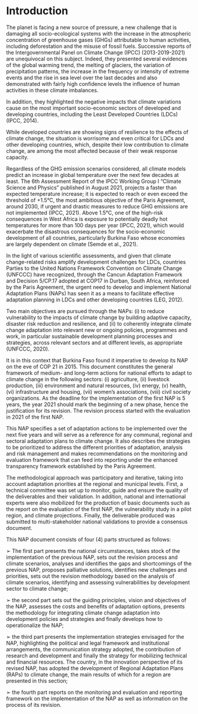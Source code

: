 # Introduction

The planet is facing a new source of pressure, a new challenge that is damaging all socio-ecological systems with the increase in the atmospheric concentration of greenhouse gases (GHGs) attributable to human activities, including deforestation and the misuse of fossil fuels. Successive reports of the Intergovernmental Panel on Climate Change (IPCC) (2013-2019-2021) are unequivocal on this subject. Indeed, they presented several evidences of the global warming trend, the melting of glaciers, the variation of precipitation patterns, the increase in the frequency or intensity of extreme events and the rise in sea level over the last decades and also demonstrated with fairly high confidence levels the influence of human activities in these climate imbalances.

In addition, they highlighted the negative impacts that climate variations cause on the most important socio-economic sectors of developed and developing countries, including the Least Developed Countries (LDCs) (IPCC, 2014).

While developed countries are showing signs of resilience to the effects of climate change, the situation is worrisome and even critical for LDCs and other developing countries, which, despite their low contribution to climate change, are among the most affected because of their weak response capacity.

Regardless of the GHG emission scenarios considered, all climate models predict an increase in global temperature over the next few decades at least. The 6th Assessment Report of the IPCC Working Group I "Climate Science and Physics" published in August 2021, projects a faster than expected temperature increase; it is expected to reach or even exceed the threshold of +1.5°C, the most ambitious objective of the Paris Agreement, around 2030, if urgent and drastic measures to reduce GHG emissions are not implemented (IPCC, 2021). Above 1.5°C, one of the high-risk consequences in West Africa is exposure to potentially deadly hot temperatures for more than 100 days per year (IPCC, 2021), which would exacerbate the disastrous consequences for the socio-economic development of all countries, particularly Burkina Faso whose economies are largely dependent on climate (Semde et al., 2021).

In the light of various scientific assessments, and given that climate change-related risks amplify development challenges for LDCs, countries Parties to the United Nations Framework Convention on Climate Change (UNFCCC) have recognized, through the Cancun Adaptation Framework and Decision 5/CP.17 adopted at COP17 in Durban, South Africa, reinforced by the Paris Agreement, the urgent need to develop and implement National Adaptation Plans (NAPs) has seen it as a means to facilitate effective adaptation planning in LDCs and other developing countries (LEG, 2012).

Two main objectives are pursued through the NAPs: (i) to reduce vulnerability to the impacts of climate change by building adaptive capacity, disaster risk reduction and resilience, and (ii) to coherently integrate climate change adaptation into relevant new or ongoing policies, programmes and work, in particular sustainable development planning processes and strategies, across relevant sectors and at different levels, as appropriate (UNFCCC, 2020).

It is in this context that Burkina Faso found it imperative to develop its NAP on the eve of COP 21 in 2015. This document constitutes the general framework of medium- and long-term actions for national efforts to adapt to climate change in the following sectors: (i) agriculture, (ii) livestock production, (iii) environment and natural resources, (iv) energy, (v) health, (vi) infrastructure and housing, (vii) women's associations, (viii) civil society organizations. As the deadline for the implementation of the first NAP is 5 years, the year 2021 should mark the beginning of a new phase, hence the justification for its revision. The revision process started with the evaluation in 2021 of the first NAP.

This NAP specifies a set of adaptation actions to be implemented over the next five years and will serve as a reference for any communal, regional and sectoral adaptation plans to climate change. It also describes the strategies to be prioritized to address the different priorities of adaptation, analysis and risk management and makes recommendations on the monitoring and evaluation framework that can feed into reporting under the enhanced transparency framework established by the Paris Agreement.

The methodological approach was participatory and iterative, taking into account adaptation priorities at the regional and municipal levels. First, a technical committee was set up to monitor, guide and ensure the quality of the deliverables and their validation. In addition, national and international experts were also mobilized for the production of basic documents such as the report on the evaluation of the first NAP, the vulnerability study in a pilot region, and climate projections. Finally, the deliverable produced was submitted to multi-stakeholder national validations to provide a consensus document.

This NAP document consists of four (4) parts structured as follows:

➢ The first part presents the national circumstances, takes stock of the implementation of the previous NAP, sets out the revision process and climate scenarios, analyses and identifies the gaps and shortcomings of the previous NAP, proposes palliative solutions, identifies new challenges and priorities, sets out the revision methodology based on the analysis of climate scenarios, identifying and assessing vulnerabilities by development sector to climate change;

➢ the second part sets out the guiding principles, vision and objectives of the NAP, assesses the costs and benefits of adaptation options, presents the methodology for integrating climate change adaptation into development policies and strategies and finally develops how to operationalize the NAP;

➢ the third part presents the implementation strategies envisaged for the NAP, highlighting the political and legal framework and institutional arrangements, the communication strategy adopted, the contribution of research and development and finally the strategy for mobilizing technical and financial resources. The country, in the innovation perspective of its revised NAP, has adopted the development of Regional Adaptation Plans (RAPs) to climate change, the main results of which for a region are presented in this section;

➢ the fourth part reports on the monitoring and evaluation and reporting framework on the implementation of the NAP as well as information on the process of its revision.
